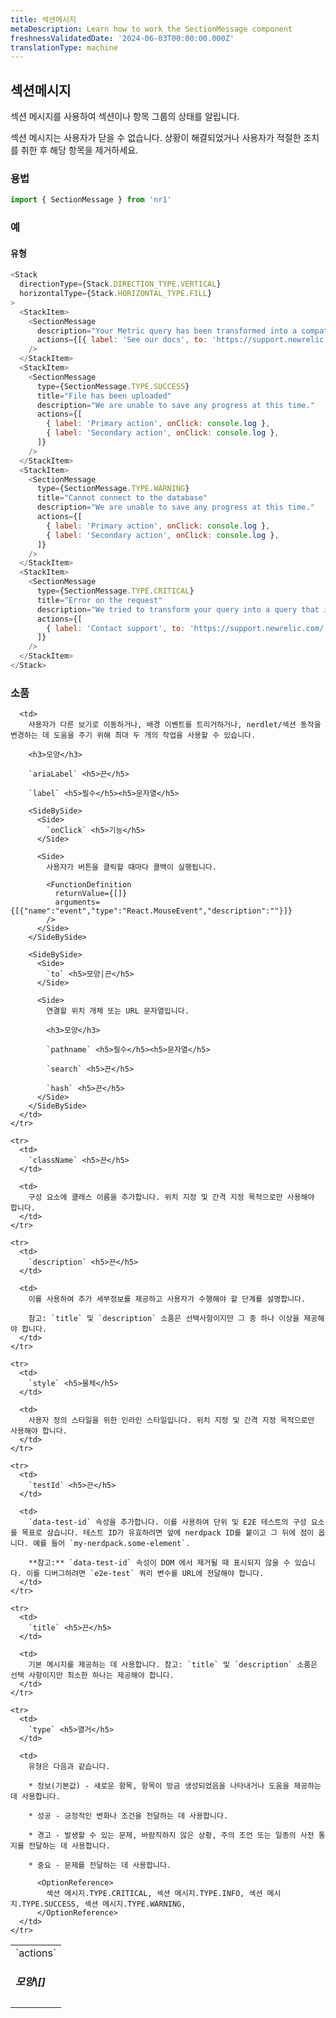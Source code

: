 ```yaml
---
title: 섹션메시지
metaDescription: Learn how to work the SectionMessage component
freshnessValidatedDate: '2024-06-03T00:00:00.000Z'
translationType: machine
---
```


## 섹션메시지

섹션 메시지를 사용하여 섹션이나 항목 그룹의 상태를 알립니다.

섹션 메시지는 사용자가 닫을 수 없습니다. 상황이 해결되었거나 사용자가 적절한 조치를 취한 후 해당 항목을 제거하세요.

### 용법

```js
import { SectionMessage } from 'nr1'
```

### 예

#### 유형

```js
<Stack
  directionType={Stack.DIRECTION_TYPE.VERTICAL}
  horizontalType={Stack.HORIZONTAL_TYPE.FILL}
>
  <StackItem>
    <SectionMessage
      description="Your Metric query has been transformed into a compatible query with the previous Infrastructure metric format."
      actions={[{ label: 'See our docs', to: 'https://support.newrelic.com/' }]}
    />
  </StackItem>
  <StackItem>
    <SectionMessage
      type={SectionMessage.TYPE.SUCCESS}
      title="File has been uploaded"
      description="We are unable to save any progress at this time."
      actions={[
        { label: 'Primary action', onClick: console.log },
        { label: 'Secondary action', onClick: console.log },
      ]}
    />
  </StackItem>
  <StackItem>
    <SectionMessage
      type={SectionMessage.TYPE.WARNING}
      title="Cannot connect to the database"
      description="We are unable to save any progress at this time."
      actions={[
        { label: 'Primary action', onClick: console.log },
        { label: 'Secondary action', onClick: console.log },
      ]}
    />
  </StackItem>
  <StackItem>
    <SectionMessage
      type={SectionMessage.TYPE.CRITICAL}
      title="Error on the request"
      description="We tried to transform your query into a query that is compatible with both new Metric and previous Infrastructure metric formats, but the transformation process failed."
      actions={[
        { label: 'Contact support', to: 'https://support.newrelic.com/' },
      ]}
    />
  </StackItem>
</Stack>
```

### 소품

<table>
  <tbody>
    <tr>
      <td>
        `actions` <h5>모양\[]</h5>
      </td>

      <td>
        사용자가 다른 보기로 이동하거나, 배경 이벤트를 트리거하거나, nerdlet/섹션 동작을 변경하는 데 도움을 주기 위해 최대 두 개의 작업을 사용할 수 있습니다.

        <h3>모양</h3>

        `ariaLabel` <h5>끈</h5>

        `label` <h5>필수</h5><h5>문자열</h5>

        <SideBySide>
          <Side>
            `onClick` <h5>기능</h5>
          </Side>

          <Side>
            사용자가 버튼을 클릭할 때마다 콜백이 실행됩니다.

            <FunctionDefinition
              returnValue={[]}
              arguments={[{"name":"event","type":"React.MouseEvent","description":""}]}
            />
          </Side>
        </SideBySide>

        <SideBySide>
          <Side>
            `to` <h5>모양|끈</h5>
          </Side>

          <Side>
            연결할 위치 개체 또는 URL 문자열입니다.

            <h3>모양</h3>

            `pathname` <h5>필수</h5><h5>문자열</h5>

            `search` <h5>끈</h5>

            `hash` <h5>끈</h5>
          </Side>
        </SideBySide>
      </td>
    </tr>

    <tr>
      <td>
        `className` <h5>끈</h5>
      </td>

      <td>
        구성 요소에 클래스 이름을 추가합니다. 위치 지정 및 간격 지정 목적으로만 사용해야 합니다.
      </td>
    </tr>

    <tr>
      <td>
        `description` <h5>끈</h5>
      </td>

      <td>
        이를 사용하여 추가 세부정보를 제공하고 사용자가 수행해야 할 단계를 설명합니다.

        참고: `title` 및 `description` 소품은 선택사항이지만 그 중 하나 이상을 제공해야 합니다.
      </td>
    </tr>

    <tr>
      <td>
        `style` <h5>물체</h5>
      </td>

      <td>
        사용자 정의 스타일을 위한 인라인 스타일입니다. 위치 지정 및 간격 지정 목적으로만 사용해야 합니다.
      </td>
    </tr>

    <tr>
      <td>
        `testId` <h5>끈</h5>
      </td>

      <td>
        `data-test-id` 속성을 추가합니다. 이를 사용하여 단위 및 E2E 테스트의 구성 요소를 목표로 삼습니다. 테스트 ID가 유효하려면 앞에 nerdpack ID를 붙이고 그 뒤에 점이 옵니다. 예를 들어 `my-nerdpack.some-element`.

        **참고:** `data-test-id` 속성이 DOM 에서 제거될 때 표시되지 않을 수 있습니다. 이를 디버그하려면 `e2e-test` 쿼리 변수를 URL에 전달해야 합니다.
      </td>
    </tr>

    <tr>
      <td>
        `title` <h5>끈</h5>
      </td>

      <td>
        기본 메시지를 제공하는 데 사용합니다. 참고: `title` 및 `description` 소품은 선택 사항이지만 최소한 하나는 제공해야 합니다.
      </td>
    </tr>

    <tr>
      <td>
        `type` <h5>열거</h5>
      </td>

      <td>
        유형은 다음과 같습니다.

        * 정보(기본값) - 새로운 항목, 항목이 방금 생성되었음을 나타내거나 도움을 제공하는 데 사용합니다.

        * 성공 - 긍정적인 변화나 조건을 전달하는 데 사용합니다.

        * 경고 - 발생할 수 있는 문제, 바람직하지 않은 상황, 주의 조언 또는 일종의 사전 통지를 전달하는 데 사용합니다.

        * 중요 - 문제를 전달하는 데 사용합니다.

          <OptionReference>
            섹션 메시지.TYPE.CRITICAL, 섹션 메시지.TYPE.INFO, 섹션 메시지.TYPE.SUCCESS, 섹션 메시지.TYPE.WARNING,
          </OptionReference>
      </td>
    </tr>
  </tbody>
</table>